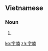 ==Vietnamese==
{{vi-hantutab}}

===Noun===
{{vi-hantu}}

# {{han tu form of|chữ Nôm|[[chữ Nôm]] {{gloss|writing system of Vietnam, based on Chinese characters}}}}

[[ko:字喃]]
[[zh:字喃]]